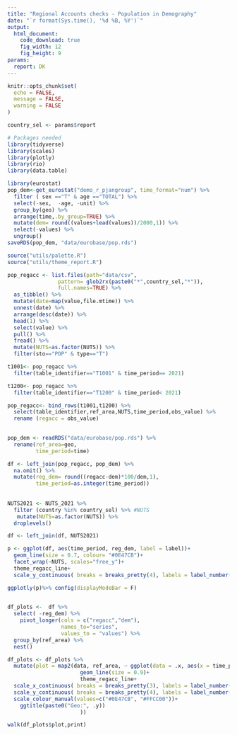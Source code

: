 ```yaml
---
title: "Regional Accounts checks - Population in Demography"
date: "`r format(Sys.time(), '%d %B, %Y')`"
output:
  html_document:
    code_download: true 
    fig_width: 12
    fig_height: 9
params:
  report: DK
---
```


```r
knitr::opts_chunk$set(
  echo = FALSE,
  message = FALSE,
  warning = FALSE
)
```

```r
country_sel <- params$report
```

```r
# Packages needed
library(tidyverse)
library(scales)
library(plotly)
library(rio)
library(data.table)
```

```r
library(eurostat)
pop_dem<-get_eurostat("demo_r_pjangroup", time_format="num") %>% 
  filter ( sex =="T" & age =="TOTAL") %>% 
  select(-sex,  -age, -unit) %>% 
  group_by(geo) %>% 
  arrange(time,.by_group=TRUE) %>% 
  mutate(dem= round((values+lead(values))/2000,1)) %>% 
  select(-values) %>% 
  ungroup()
saveRDS(pop_dem, "data/eurobase/pop.rds")
```


```r
source("utils/palette.R")
source("utils/theme_report.R")

pop_regacc <- list.files(path="data/csv",
                pattern= glob2rx(paste0("*",country_sel,"*")),
                full.names=TRUE) %>% 
  as_tibble() %>% 
  mutate(date=map(value,file.mtime)) %>% 
  unnest(date) %>% 
  arrange(desc(date)) %>% 
  head(1) %>% 
  select(value) %>% 
  pull() %>% 
  fread() %>% 
  mutate(NUTS=as.factor(NUTS)) %>% 
  filter(sto=="POP" & type=="T") 

t1001<- pop_regacc %>% 
  filter(table_identifier=="T1001" & time_period== 2021)

t1200<- pop_regacc %>% 
  filter(table_identifier=="T1200" & time_period< 2021)

pop_regacc<- bind_rows(t1001,t1200) %>% 
  select(table_identifier,ref_area,NUTS,time_period,obs_value) %>%
  rename (regacc = obs_value) 
  

pop_dem <- readRDS("data/eurobase/pop.rds") %>% 
  rename(ref_area=geo,
         time_period=time)

df <- left_join(pop_regacc, pop_dem) %>% 
  na.omit() %>% 
  mutate(reg_dem= round((regacc-dem)*100/dem,1),
         time_period=as.integer(time_period))
  
 
NUTS2021 <- NUTS_2021 %>% 
  filter (country %in% country_sel) %>% #NUTS
   mutate(NUTS=as.factor(NUTS)) %>% 
  droplevels()

df <- left_join(df, NUTS2021)

```


```r
p <- ggplot(df, aes(time_period, reg_dem, label = label))+
  geom_line(size = 0.7, colour= "#0E47CB")+
  facet_wrap(~NUTS, scales="free_y")+
  theme_regacc_line+
  scale_y_continuous( breaks = breaks_pretty(4), labels = label_number(accuracy = 1))

ggplotly(p)%>% config(displayModeBar = F)
  
```

```r
df_plots <-  df %>% 
  select( -reg_dem) %>% 
    pivot_longer(cols = c("regacc","dem"),
                 names_to="series",
                 values_to = "values") %>% 
  group_by(ref_area) %>% 
  nest() 

df_plots <- df_plots %>% 
  mutate(plot = map2(data, ref_area, ~ ggplot(data = .x, aes(x = time_period, y = values, colour= series)) +
                       geom_line(size = 0.9)+
                       theme_regacc_line+
  scale_x_continuous( breaks = breaks_pretty(3), labels = label_number(),expand=c(0,0.2))+
  scale_y_continuous( breaks = breaks_pretty(4), labels = label_number(),expand=c(0,0.2))+
  scale_colour_manual(values=c("#0E47CB", "#FFCC00"))+
    ggtitle(paste0("Geo:", .y)) 
                       ))

walk(df_plots$plot,print)
```

